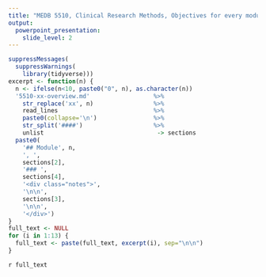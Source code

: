```yaml
---
title: "MEDB 5510, Clinical Research Methods, Objectives for every module"
output: 
  powerpoint_presentation:
    slide_level: 2
---
```


```r
suppressMessages(
  suppressWarnings(
    library(tidyverse)))
excerpt <- function(n) {
  n <- ifelse(n<10, paste0("0", n), as.character(n))
  '5510-xx-overview.md'                  %>%
    str_replace('xx', n)                 %>%
    read_lines                           %>%
    paste0(collapse='\n')                %>%
    str_split('####')                    %>%
    unlist                                -> sections
  paste0(
    '## Module', n, 
    ', ',
    sections[2],
    '### ',
    sections[4],
    '<div class="notes">',
    '\n\n',
    sections[3],
    '\n\n',
    '</div>')
}
full_text <- NULL
for (i in 1:13) {
  full_text <- paste(full_text, excerpt(i), sep="\n\n")
}
```

`r full_text`

